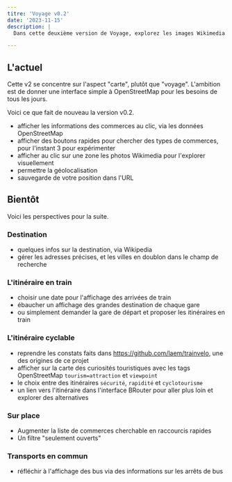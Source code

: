 ```yaml
---
titre: 'Voyage v0.2'
date: '2023-11-15'
description: |
  Dans cette deuxième version de Voyage, explorez les images Wikimedia d'un environ, cliquez sur les commerces pour afficher les informations OpenStreetMap, et accéder aux commerces fréquemment utiles en un clic.

---
```


## L'actuel

Cette v2 se concentre sur l'aspect "carte", plutôt que "voyage". L'ambition est de donner une interface simple à OpenStreetMap pour les besoins de tous les jours.

Voici ce que fait de nouveau la version v0.2.


- afficher les informations des commerces au clic, via les données OpenStreetMap
- afficher des boutons rapides pour chercher des types de commerces, pour l'instant 3 pour expérimenter
- afficher au clic sur une zone les photos Wikimedia pour l'explorer visuellement
- permettre la géolocalisation 
- sauvegarde de votre position dans l'URL


## Bientôt

Voici les perspectives pour la suite. 

### Destination 

- quelques infos sur la destination, via Wikipedia 
- gérer les adresses précises, et les villes en doublon dans le champ de recherche 

### L'itinéraire en train 

- choisir une date pour l'affichage des arrivées de train
- ébaucher un affichage des grandes destination de chaque gare
- ou simplement demander la gare de départ et proposer les itinéraires en train

### L'itinéraire cyclable

- reprendre les constats faits dans https://github.com/laem/trainvelo, une des origines de ce projet
- afficher sur la carte des curiosités touristiques avec les tags OpenStreetMap `tourism=attraction` et `viewpoint`
- le choix entre des itinéraires `sécurité`, `rapidité` et `cyclotourisme`
- un lien vers l'itinéraire dans l'interface BRouter pour aller plus loin et explorer des alternatives

### Sur place

- Augmenter la liste de commerces cherchable en raccourcis rapides
- Un filtre "seulement ouverts" 


### Transports en commun 

- réfléchir à l'affichage des bus via des informations sur les arrêts de bus


